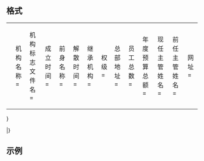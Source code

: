 <includeonly>{{esoteric}}</includeonly><noinclude>{{template doc page viewed directly}}</noinclude>

==格式==
{|
|<small><pre>
{{美国国家政府机构
| 机构名称 =
| 机构标志文件名 =
| 成立时间 = 
| 前身名称 = 
| 解散时间 = 
| 继承机构 = 
| 权级 = 
| 总部地址 = 
| 员工总数 = 
| 年度预算总额 = 
| 现任主管姓名 = 
| 前任主管姓名 = 
| 网址 =  
|}}
</pre></small>
|}


==示例==
{{美国国家政府机构
| 机构名称 = 美国食品药品监督管理局
| 机构标志文件名 = Food and Drug Administration logo.svg
| 成立时间 = 1906
| 前身名称 = 食品、药品和杀虫剂监督管理局（1927.7-1930.7）   化学物质局，美国农业部（1901.7-1927.7）   化学物质部，美国农业部（1862年成立）
| 解散时间 = 
| 继承机构 = 
| 权级 = 美国联邦政府部门
| 总部地址 = 马里兰州洛克威尔渔人街5600号
| 员工总数 = 9300（2008）
| 年度预算总额 = 23亿美元（2008）
| 现任主管姓名 = 安德鲁·冯·埃森巴赫
| 前任主管姓名 = 莱斯特·克劳福德
| 网址 = [http://www.fda.gov/ www.fda.gov]
|}}